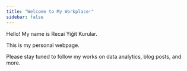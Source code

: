 ```yaml
---
title: "Welcome to My Workplace!"
sidebar: false 
---
```


Hello! My name is Recai Yiğit Kurular.

This is my personal webpage.

Please stay tuned to follow my works on data analytics, blog posts, and more.
